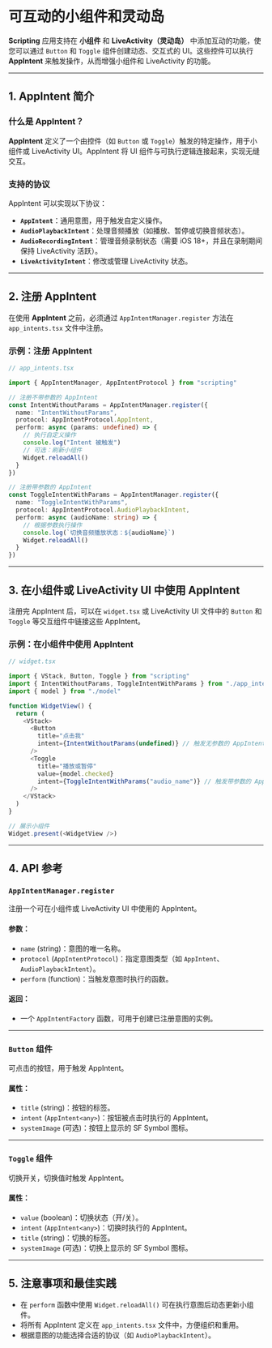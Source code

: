 # 可互动的小组件和灵动岛 

**Scripting** 应用支持在 **小组件** 和 **LiveActivity（灵动岛）** 中添加互动的功能，使您可以通过 `Button` 和 `Toggle` 组件创建动态、交互式的 UI。这些控件可以执行 **AppIntent** 来触发操作，从而增强小组件和 LiveActivity 的功能。

---

## 1. AppIntent 简介

### 什么是 AppIntent？

**AppIntent** 定义了一个由控件（如 `Button` 或 `Toggle`）触发的特定操作，用于小组件或 LiveActivity UI。AppIntent 将 UI 组件与可执行逻辑连接起来，实现无缝交互。

### 支持的协议

AppIntent 可以实现以下协议：

- **`AppIntent`**：通用意图，用于触发自定义操作。
- **`AudioPlaybackIntent`**：处理音频播放（如播放、暂停或切换音频状态）。
- **`AudioRecordingIntent`**：管理音频录制状态（需要 iOS 18+，并且在录制期间保持 LiveActivity 活跃）。
- **`LiveActivityIntent`**：修改或管理 LiveActivity 状态。

---

## 2. 注册 AppIntent

在使用 **AppIntent** 之前，必须通过 `AppIntentManager.register` 方法在 `app_intents.tsx` 文件中注册。

### 示例：注册 AppIntent

```typescript
// app_intents.tsx

import { AppIntentManager, AppIntentProtocol } from "scripting"

// 注册不带参数的 AppIntent
const IntentWithoutParams = AppIntentManager.register({
  name: "IntentWithoutParams",
  protocol: AppIntentProtocol.AppIntent,
  perform: async (params: undefined) => {
    // 执行自定义操作
    console.log("Intent 被触发")
    // 可选：刷新小组件
    Widget.reloadAll()
  }
})

// 注册带参数的 AppIntent
const ToggleIntentWithParams = AppIntentManager.register({
  name: "ToggleIntentWithParams",
  protocol: AppIntentProtocol.AudioPlaybackIntent,
  perform: async (audioName: string) => {
    // 根据参数执行操作
    console.log(`切换音频播放状态：${audioName}`)
    Widget.reloadAll()
  }
})
```

---

## 3. 在小组件或 LiveActivity UI 中使用 AppIntent

注册完 AppIntent 后，可以在 `widget.tsx` 或 LiveActivity UI 文件中的 `Button` 和 `Toggle` 等交互组件中链接这些 AppIntent。

### 示例：在小组件中使用 AppIntent

```typescript
// widget.tsx

import { VStack, Button, Toggle } from "scripting"
import { IntentWithoutParams, ToggleIntentWithParams } from "./app_intents"
import { model } from "./model"

function WidgetView() {
  return (
    <VStack>
      <Button
        title="点击我"
        intent={IntentWithoutParams(undefined)} // 触发无参数的 AppIntent
      />
      <Toggle
        title="播放或暂停"
        value={model.checked}
        intent={ToggleIntentWithParams("audio_name")} // 触发带参数的 AppIntent
      />
    </VStack>
  )
}

// 展示小组件
Widget.present(<WidgetView />)
```

---

## 4. API 参考

### `AppIntentManager.register`

注册一个可在小组件或 LiveActivity UI 中使用的 AppIntent。

#### 参数：
- `name` (string)：意图的唯一名称。
- `protocol` (`AppIntentProtocol`)：指定意图类型（如 `AppIntent`、`AudioPlaybackIntent`）。
- `perform` (function)：当触发意图时执行的函数。

#### 返回：
- 一个 `AppIntentFactory` 函数，可用于创建已注册意图的实例。

---

### `Button` 组件

可点击的按钮，用于触发 AppIntent。

#### 属性：
- `title` (string)：按钮的标签。
- `intent` (`AppIntent<any>`)：按钮被点击时执行的 AppIntent。
- `systemImage` (可选)：按钮上显示的 SF Symbol 图标。

---

### `Toggle` 组件

切换开关，切换值时触发 AppIntent。

#### 属性：
- `value` (boolean)：切换状态（开/关）。
- `intent` (`AppIntent<any>`)：切换时执行的 AppIntent。
- `title` (string)：切换的标签。
- `systemImage` (可选)：切换上显示的 SF Symbol 图标。

---

## 5. 注意事项和最佳实践

- 在 `perform` 函数中使用 `Widget.reloadAll()` 可在执行意图后动态更新小组件。
- 将所有 AppIntent 定义在 `app_intents.tsx` 文件中，方便组织和重用。
- 根据意图的功能选择合适的协议（如 `AudioPlaybackIntent`）。